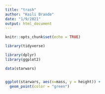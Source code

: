 ---
title: "trash"
author: "Kaili Brande"
date: "1/9/2021"
output: html_document
---

```{r setup, include=FALSE}
knitr::opts_chunk$set(echo = TRUE)
```

```{r}

library(tidyverse)

```

```{r}

library(dplyr)
library(ggplot2)

data(starwars)


ggplot(starwars, aes(x=mass, y = height)) +
  geom_point(color = "green")



```

